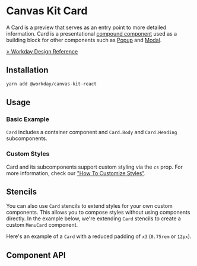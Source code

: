 

<Meta of={CardStories} />

# Canvas Kit Card

A Card is a preview that serves as an entry point to more detailed information. Card is a
presentational [compound component](/getting-started/for-developers/resources/compound-components/)
used as a building block for other components such as [Popup](/components/popups/popup/) and
[Modal](/components/popups/modal/).

[> Workday Design Reference](https://design.workday.com/components/containers/cards)

## Installation

```sh
yarn add @workday/canvas-kit-react
```

## Usage

### Basic Example

`Card` includes a container component and `Card.Body` and `Card.Heading` subcomponents.

<ExampleCodeBlock code={Basic} />

### Custom Styles

Card and its subcomponents support custom styling via the `cs` prop. For more information, check our
["How To Customize Styles"](https://workday.github.io/canvas-kit/?path=/docs/styling-how-to-customize-styles--docs).

<ExampleCodeBlock code={WithCustomStyles} />

## Stencils

You can also use `Card` stencils to extend styles for your own custom components. This allows you to
compose styles without using components directly. In the example below, we're extending `Card`
stencils to create a custom `MenuCard` component.

Here's an example of a `Card` with a reduced padding of `x3` (`0.75rem` or `12px`).

<ExampleCodeBlock code={WithStencils} />

## Component API

<SymbolDoc name="Card" fileName="/react/" />
